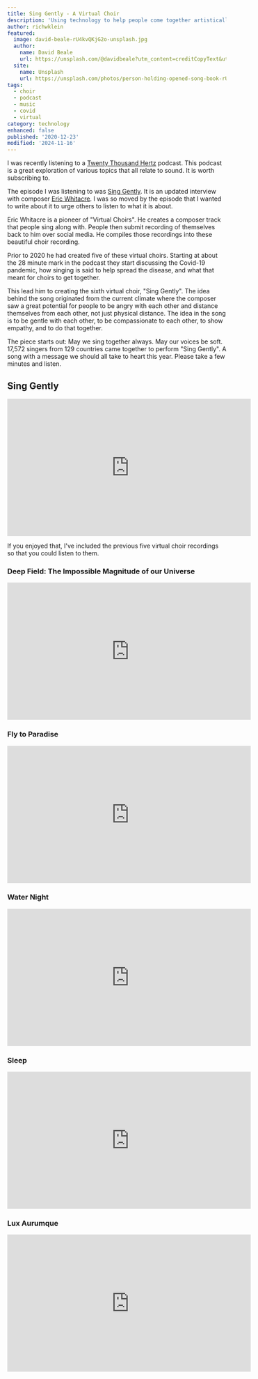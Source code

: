 ```yaml
---
title: Sing Gently - A Virtual Choir
description: 'Using technology to help people come together artistically'
author: richwklein
featured:
  image: david-beale-rU4kvQKjG2o-unsplash.jpg
  author:
    name: David Beale
    url: https://unsplash.com/@davidbeale?utm_content=creditCopyText&utm_medium=referral&utm_source=unsplash
  site:
    name: Unsplash
    url: https://unsplash.com/photos/person-holding-opened-song-book-rU4kvQKjG2o?utm_content=creditCopyText&utm_medium=referral&utm_source=unsplash
tags:
  - choir
  - podcast
  - music
  - covid
  - virtual
category: technology
enhanced: false
published: '2020-12-23'
modified: '2024-11-16'
---
```


I was recently listening to a [Twenty Thousand Hertz](https://www.20k.org) podcast. This podcast is a great exploration of various topics that all relate to sound. It is worth subscribing to.

The episode I was listening to was [Sing Gently](https://www.20k.org/episodes/singgently). It is an updated interview with composer [Eric Whitacre](https://ericwhitacre.com/). I was so moved by the episode that I wanted to write about it to urge others to listen to what it is about.

Eric Whitacre is a pioneer of &quot;Virtual Choirs&quot;. He creates a composer track that people sing along with. People then submit recording of themselves back to him over social media. He compiles those recordings into these beautiful choir recording.

Prior to 2020 he had created five of these virtual choirs. Starting at about the 28 minute mark in the podcast they start discussing the Covid-19 pandemic, how singing is said to help spread the disease, and what that meant for choirs to get together.

This lead him to creating the sixth virtual choir, "Sing Gently". The idea behind the song originated from the current climate where the composer saw a great potential for people to be angry with each other and distance themselves from each other, not just physical distance. The idea in the song is to be gentle with each other, to be compassionate to each other, to show empathy, and to do that together.

The piece starts out: May we sing together always. May our voices be soft. 17,572 singers from 129 countries came together to perform "Sing Gently". A song with a message we should all take to heart this year. Please take a few minutes and listen.

## Sing Gently

<iframe
  width="560"
  height="315"
  src="https://www.youtube.com/embed/InULYfJHKI0"
  frameborder="0"
  title="Sing Gently Virtual Choir Song"
  loading="lazy"
  allow="accelerometer; autoplay; clipboard-write; encrypted-media; gyroscope; picture-in-picture"
  allowfullscreen
></iframe>

If you enjoyed that, I've included the previous five virtual choir recordings
so that you could listen to them.

### Deep Field: The Impossible Magnitude of our Universe

<iframe
  width="560"
  height="315"
  src="https://www.youtube.com/embed/yDiD8F9ItX0"
  frameborder="0"
  title="Deep Field Virtual Choir Song"
  loading="lazy"
  allow="accelerometer; autoplay; clipboard-write; encrypted-media; gyroscope; picture-in-picture"
  allowfullscreen
></iframe>

### Fly to Paradise

<iframe
  width="560"
  height="315"
  src="https://www.youtube.com/embed/Y8oDnUga0JU"
  frameborder="0"
  title="Fly to Paradise Virtual Choir Song"
  loading="lazy"
  allow="accelerometer; autoplay; clipboard-write; encrypted-media; gyroscope; picture-in-picture"
  allowfullscreen
></iframe>

### Water Night

<iframe
  width="560"
  height="315"
  src="https://www.youtube.com/embed/V3rRaL-Czxw"
  frameborder="0"
  title="Water Night Virtual Choir Song"
  loading="lazy"
  allow="accelerometer; autoplay; clipboard-write; encrypted-media; gyroscope; picture-in-picture"
  allowfullscreen
></iframe>

### Sleep

<iframe
  width="560"
  height="315"
  src="https://www.youtube.com/embed/6WhWDCw3Mng"
  frameborder="0"
  title="Sleep Virtual Choir Song"
  loading="lazy"
  allow="accelerometer; autoplay; clipboard-write; encrypted-media; gyroscope; picture-in-picture"
  allowfullscreen
></iframe>

### Lux Aurumque

<iframe
  width="560"
  height="315"
  src="https://www.youtube.com/embed/D7o7BrlbaDs"
  frameborder="0"
  title="Lux Aurumque Virtual Choir Song"
  loading="lazy"
  allow="accelerometer; autoplay; clipboard-write; encrypted-media; gyroscope; picture-in-picture"
  allowfullscreen
></iframe>

